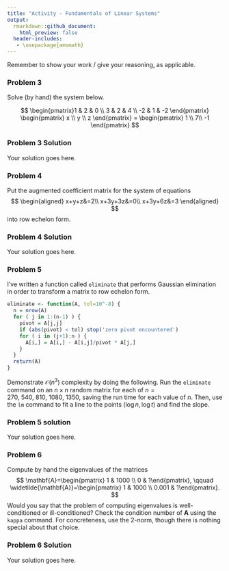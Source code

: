 ```yaml
---
title: "Activity - Fundamentals of Linear Systems"
output:
  rmarkdown::github_document:
    html_preview: false
  header-includes:
   - \usepackage{amsmath}
---
```


\renewcommand{\vec}[1]{\mathbf{#1}}
\renewcommand{\mat}[1]{\mathbf{#1}}

Remember to show your work / give your reasoning, as applicable.



### Problem 3

Solve (by hand) the system below.

$$
\begin{pmatrix}1 & 2 & 0 \\ 3 & 2 & 4 \\ -2 & 1 & -2 \end{pmatrix} \begin{pmatrix} x \\ y \\ z \end{pmatrix} = \begin{pmatrix} 1 \\ 7\\ -1 \end{pmatrix}
$$

### Problem 3 Solution

Your solution goes here.

### Problem 4

Put the augmented coefficient matrix for the system of equations
$$
\begin{aligned}
x+y+z&=2\\
x+3y+3z&=0\\
x+3y+6z&=3
\end{aligned}
$$
into row echelon form.

### Problem 4 Solution

Your solution goes here.

### Problem 5

I've written a function called `eliminate` that performs Gaussian elimination in order to transform a matrix to row echelon form.

```r
eliminate <- function(A, tol=10^-8) {
  n = nrow(A)
  for ( j in 1:(n-1) ) {
    pivot = A[j,j]
    if (abs(pivot) < tol) stop('zero pivot encountered')
    for ( i in (j+1):n ) {
      A[i,] = A[i,] - A[i,j]/pivot * A[j,]
    }
  }
  return(A)
}
```

Demonstrate $\mathcal{O}(n^3)$ complexity by doing the following. Run the `eliminate` command on an $n \times n$ random matrix for each of $n=270,\ 540,\ 810,\ 1080,\ 1350$, saving the run time for each value of $n$. Then, use the `lm` command to fit a line to the points $(\log n,\log t)$ and find the slope.

### Problem 5 solution

Your solution goes here.

### Problem 6

Compute by hand the eigenvalues of the matrices 
$$
\mat{A}=\begin{pmatrix} 1 & 1000 \\ 0 & 1\end{pmatrix}, \qquad \widetilde{\mat{A}}=\begin{pmatrix} 1 & 1000 \\ 0.001 & 1\end{pmatrix}.
$$
Would you say that the problem of computing eigenvalues is well-conditioned or ill-conditioned? Check the condition number of $\mat{A}$ using the `kappa` command. For concreteness, use the 2-norm, though there is nothing special about that choice.

### Problem 6 Solution

Your solution goes here.
